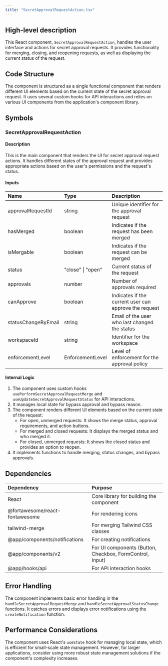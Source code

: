 ```yaml
---
title: "SecretApprovalRequestAction.tsx"
---
```


## High-level description
This React component, `SecretApprovalRequestAction`, handles the user interface and actions for secret approval requests. It provides functionality for merging, closing, and reopening requests, as well as displaying the current status of the request.

## Code Structure
The component is structured as a single functional component that renders different UI elements based on the current state of the secret approval request. It uses several custom hooks for API interactions and relies on various UI components from the application's component library.

## Symbols

### SecretApprovalRequestAction
#### Description
This is the main component that renders the UI for secret approval request actions. It handles different states of the approval request and provides appropriate actions based on the user's permissions and the request's status.

#### Inputs
| Name | Type | Description |
|:-----|:-----|:------------|
| approvalRequestId | string | Unique identifier for the approval request |
| hasMerged | boolean | Indicates if the request has been merged |
| isMergable | boolean | Indicates if the request can be merged |
| status | "close" \| "open" | Current status of the request |
| approvals | number | Number of approvals required |
| canApprove | boolean | Indicates if the current user can approve the request |
| statusChangeByEmail | string | Email of the user who last changed the status |
| workspaceId | string | Identifier for the workspace |
| enforcementLevel | EnforcementLevel | Level of enforcement for the approval policy |

#### Internal Logic
1. The component uses custom hooks `usePerformSecretApprovalRequestMerge` and `useUpdateSecretApprovalRequestStatus` for API interactions.
2. It manages local state for bypass approval and bypass reason.
3. The component renders different UI elements based on the current state of the request:
   - For open, unmerged requests: It shows the merge status, approval requirements, and action buttons.
   - For merged and closed requests: It displays the merged status and who merged it.
   - For closed, unmerged requests: It shows the closed status and provides an option to reopen.
4. It implements functions to handle merging, status changes, and bypass approvals.

## Dependencies
| Dependency | Purpose |
|:-----------|:--------|
| React | Core library for building the component |
| @fortawesome/react-fontawesome | For rendering icons |
| tailwind-merge | For merging Tailwind CSS classes |
| @app/components/notifications | For creating notifications |
| @app/components/v2 | For UI components (Button, Checkbox, FormControl, Input) |
| @app/hooks/api | For API interaction hooks |

## Error Handling
The component implements basic error handling in the `handleSecretApprovalRequestMerge` and `handleSecretApprovalStatusChange` functions. It catches errors and displays error notifications using the `createNotification` function.

## Performance Considerations
The component uses React's `useState` hook for managing local state, which is efficient for small-scale state management. However, for larger applications, consider using more robust state management solutions if the component's complexity increases.